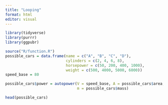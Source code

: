 ```yaml
---
title: "Looping"
format: html
editor: visual
---
```


```r
library(tidyverse)
library(purrr)
library(ggpubr)
```

```r
source("R/function.R")
possible_cars = data.frame(name = c("A", "B", "C", "D"),
                           cylinders = c(2, 4, 6, 8),
                           horsepower = c(50, 200, 400, 1000),
                           weight = c(500, 4000, 5000, 6000))
speed_base = 80

possible_cars$power = autopower(V = speed_base, A = possible_cars$area, 
                                m = possible_cars$mass)

head(possible_cars)
```
